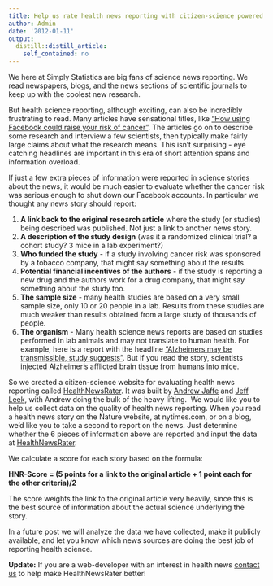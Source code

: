 ```yaml
---
title: Help us rate health news reporting with citizen-science powered http://www.healthnewsrater.com
author: Admin
date: '2012-01-11'
output:
  distill::distill_article:
    self_contained: no
---
```


We here at Simply Statistics are big fans of science news reporting. We read newspapers, blogs, and the news sections of scientific journals to keep up with the coolest new research. 

But health science reporting, although exciting, can also be incredibly frustrating to read. Many articles have sensational titles, like <a href="http://www.dailymail.co.uk/health/article-1149207/How-using-Facebook-raise-risk-cancer.html" target="_blank">&#8220;How using Facebook could raise your risk of cancer&#8221;</a>. The articles go on to describe some research and interview a few scientists, then typically make fairly large claims about what the research means. This isn&#8217;t surprising - eye catching headlines are important in this era of short attention spans and information overload. 

If just a few extra pieces of information were reported in science stories about the news, it would be much easier to evaluate whether the cancer risk was serious enough to shut down our Facebook accounts. In particular we thought any news story should report:

  1. **A link back to the original research article** where the study (or studies) being described was published. Not just a link to another news story. 
  2. **A description of the study design** (was it a randomized clinical trial? a cohort study? 3 mice in a lab experiment?)
  3. **Who funded the study** - if a study involving cancer risk was sponsored by a tobacco company, that might say something about the results.
  4. **Potential financial incentives of the authors** - if the study is reporting a new drug and the authors work for a drug company, that might say something about the study too. 
  5. **The sample size** - many health studies are based on a very small sample size, only 10 or 20 people in a lab. Results from these studies are much weaker than results obtained from a large study of thousands of people. 
  6. **The organism** - Many health science news reports are based on studies performed in lab animals and may not translate to human health. For example, here is a report with the headline <a href="http://www.msnbc.msn.com/id/44779621/ns/health-alzheimers_disease/t/alzheimers-may-be-transmissible-study-suggests/" target="_blank">&#8220;Alzheimers may be transmissible, study suggests&#8221;</a>. But if you read the story, scientists injected Alzheimer&#8217;s afflicted brain tissue from humans into mice. 

So we created a citizen-science website for evaluating health news reporting called <a href="http://healthnewsrater.com" target="_blank">HealthNewsRater</a>. It was built by <a href="http://www.biostat.jhsph.edu/~ajaffe/" target="_blank">Andrew Jaffe</a> and <a href="http://www.biostat.jhsph.edu/~jleek/research.html" target="_blank">Jeff Leek</a>, with Andrew doing the bulk of the heavy lifting.  We would like you to help us collect data on the quality of health news reporting. When you read a health news story on the Nature website, at nytimes.com, or on a blog, we&#8217;d like you to take a second to report on the news. Just determine whether the 6 pieces of information above are reported and input the data at <a href="http://healthnewsrater.com" target="_blank">HealthNewsRater</a>.

We calculate a score for each story based on the formula:

**HNR-Score = (5 points for a link to the original article + 1 point each for the other criteria)/2**

The score weights the link to the original article very heavily, since this is the best source of information about the actual science underlying the story. 

In a future post we will analyze the data we have collected, make it publicly available, and let you know which news sources are doing the best job of reporting health science. 

**Update:** If you are a web-developer with an interest in health news <a href="mailto:healthnewsrater@gmail.com" target="_blank">contact us</a> to help make HealthNewsRater better! 
